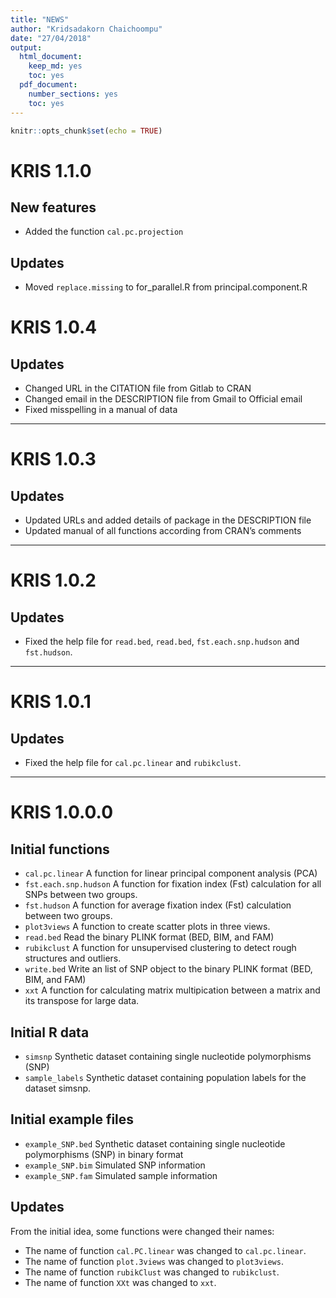 ```yaml
---
title: "NEWS"
author: "Kridsadakorn Chaichoompu"
date: "27/04/2018"
output:
  html_document:
    keep_md: yes
    toc: yes
  pdf_document: 
    number_sections: yes
    toc: yes
---
```


```r
knitr::opts_chunk$set(echo = TRUE)
```
# KRIS 1.1.0

## New features

* Added the function ```cal.pc.projection``` 

## Updates

* Moved ```replace.missing``` to for_parallel.R from principal.component.R

# KRIS 1.0.4

## Updates

* Changed URL in the CITATION file from Gitlab to CRAN
* Changed email in the DESCRIPTION file from Gmail to Official email
* Fixed misspelling in a manual of data

---

# KRIS 1.0.3

## Updates

* Updated URLs and added details of package in the DESCRIPTION file
* Updated manual of all functions according from CRAN's comments

---

# KRIS 1.0.2

## Updates

* Fixed the help file for ```read.bed```, ```read.bed```, ```fst.each.snp.hudson``` and  ```fst.hudson```.

---

# KRIS 1.0.1

## Updates

* Fixed the help file for ```cal.pc.linear``` and  ```rubikclust```.

---

# KRIS 1.0.0.0

## Initial functions

* ```cal.pc.linear``` A function for linear principal component analysis (PCA)
* ```fst.each.snp.hudson``` A function for fixation index (Fst) calculation for 
all SNPs between two groups.
* ```fst.hudson``` A function for average fixation index (Fst) calculation 
between two groups.
* ```plot3views``` A function to create scatter plots in three views.
* ```read.bed``` Read the binary PLINK format (BED, BIM, and FAM)
* ```rubikclust``` A function for unsupervised clustering to detect rough 
structures and outliers.
* ```write.bed``` Write an list of SNP object to the binary PLINK format (BED, 
BIM, and FAM)
* ```xxt``` A function for calculating matrix multipication between a matrix and 
its transpose for large data.

## Initial R data 

* ```simsnp``` Synthetic dataset containing single nucleotide polymorphisms 
(SNP)
* ```sample_labels``` Synthetic dataset containing population labels for the 
dataset simsnp.

## Initial example files

* ```example_SNP.bed``` Synthetic dataset containing single nucleotide polymorphisms 
(SNP) in binary format
* ```example_SNP.bim``` Simulated SNP information
* ```example_SNP.fam``` Simulated sample information

## Updates

From the initial idea, some functions were changed their names:

* The name of function ```cal.PC.linear``` was changed to ```cal.pc.linear```.
* The name of function ```plot.3views``` was changed to ```plot3views```.
* The name of function ```rubikClust``` was changed to ```rubikclust```.
* The name of function ```XXt``` was changed to ```xxt```.
